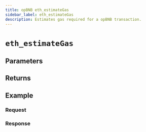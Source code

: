 ```yaml
---
title: opBNB eth_estimateGas
sidebar_label: eth_estimateGas
description: Estimates gas required for a opBNB transaction.
---
```




# `eth_estimateGas`

<Description />

## Parameters


<Params />

## Returns


<Returns />

## Example


<Example />

### Request


<Request />

### Response


<Response />
